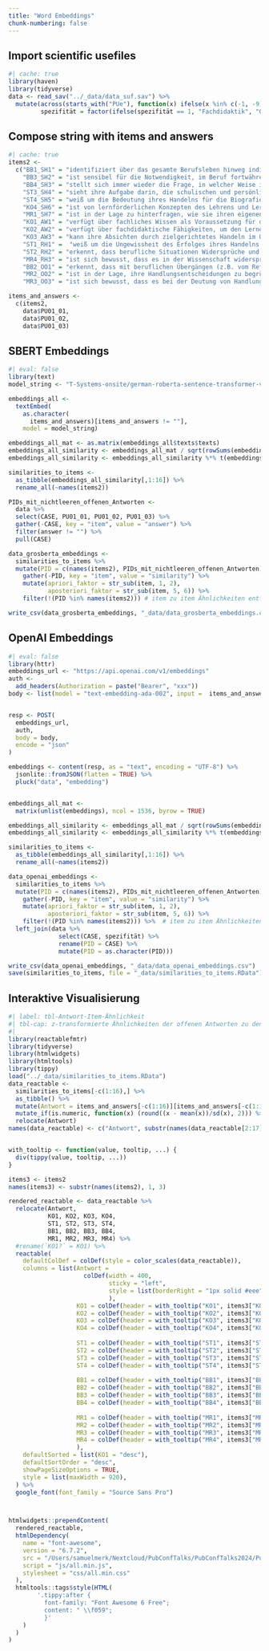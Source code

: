 ```yaml
---
title: "Word Embeddings"
chunk-numbering: false
---
```



## Import scientific usefiles
```r
#| cache: true
library(haven)
library(tidyverse)
data <- read_sav("../_data/data_suf.sav") %>% 
  mutate(across(starts_with("PUe"), function(x) ifelse(x %in% c(-1, -9), NA, x)),
         spezifität = factor(ifelse(spezifität == 1, "Fachdidaktik", "Global")))
```


## Compose string with items and answers
```r
#| cache: true
items2 <- 
  c("BB1_SH1" = "identifiziert über das gesamte Berufsleben hinweg individuelle Entwicklungsbedarfe.", 
    "BB3_SH2" = "ist sensibel für die Notwendigkeit, im Beruf fortwährend selbst hinzuzulernen.", 
    "BB4_SH3" = "stellt sich immer wieder die Frage, in welcher Weise ihre eigenen Erfahrungen als Schülerin oder Schüler ihre Sicht auf den, Beruf prägen.", 
    "ST3_SH4" = "sieht ihre Aufgabe darin, die schulischen und persönlichen Krisen ihrer Schülerinnen und Schüler wahrzunehmen und einfühlsam, damit umzugehen.",
    "ST4_SH5" = "weiß um die Bedeutung ihres Handelns für die Biografie der Schülerinnen und Schüler auch über den Unterricht hinaus.", 
    "KO4_SH6" = "ist von lernförderlichen Konzepten des Lehrens und Lernens überzeugt, die wissenschaftlich belegt sind.",
    "MR1_SH7" = "ist in der Lage zu hinterfragen, wie sie ihren eigenen Unterricht analysiert und bewertet.",
    "KO1_AW1" = "verfügt über fachliches Wissen als Voraussetzung für den Wissenserwerb ihrer Schülerinnen und Schüler.", 
    "KO2_AW2" = "verfügt über fachdidaktische Fähigkeiten, um den Lernerfolg ihrer Schülerinnen und Schüler wahrscheinlicher zu machen.",
    "KO3_AW3" = "kann ihre Absichten durch zielgerichtetes Handeln im Unterricht verwirklichen.", 
    "ST1_RH1" =  "weiß um die Ungewissheit des Erfolges ihres Handelns im Beruf.",
    "ST2_RH2" = "erkennt, dass berufliche Situationen Widersprüche und Spannungen für das eigene Handeln mit sich bringen.", 
    "MR4_RH3" = "ist sich bewusst, dass es in der Wissenschaft widersprüchliche Sichtweisen auf Schule und Unterricht gibt, die nicht aufgelöst, werden können.",
    "BB2_OO1" = "erkennt, dass mit beruflichen Übergängen (z.B. vom Referendariat in den Beruf) besondere Herausforderungen einhergehen.",
    "MR2_OO2" = "ist in der Lage, ihre Handlungsentscheidungen zu begründen und die Grenzen dieser Begründungen zu kennen.", 
    "MR3_OO3" = "ist sich bewusst, dass es bei der Deutung von Handlungssituationen Alternativen gibt, die gleichermaßen sinnvoll sein können.")

items_and_answers <- 
  c(items2, 
    data$PU01_01, 
    data$PU01_02, 
    data$PU01_03)
```


## SBERT Embeddings
```r
#| eval: false
library(text)
model_string <- "T-Systems-onsite/german-roberta-sentence-transformer-v2"

embeddings_all <- 
  textEmbed(
    as.character(
      items_and_answers)[items_and_answers != ""], 
    model = model_string)

embeddings_all_mat <- as.matrix(embeddings_all$texts$texts)
embeddings_all_similarity <- embeddings_all_mat / sqrt(rowSums(embeddings_all_mat * embeddings_all_mat))
embeddings_all_similarity <- embeddings_all_similarity %*% t(embeddings_all_similarity)

similarities_to_items <- 
  as_tibble(embeddings_all_similarity[,1:16]) %>% 
  rename_all(~names(items2))

PIDs_mit_nichtleeren_offenen_Antworten <- 
  data %>% 
  select(CASE, PU01_01, PU01_02, PU01_03) %>%
  gather(-CASE, key = "item", value = "answer") %>% 
  filter(answer != "") %>% 
  pull(CASE)

data_grosberta_embeddings <- 
  similarities_to_items %>% 
  mutate(PID = c(names(items2), PIDs_mit_nichtleeren_offenen_Antworten)) %>% 
    gather(-PID, key = "item", value = "similarity") %>% 
    mutate(apriori_faktor = str_sub(item, 1, 2),
           aposteriori_faktor = str_sub(item, 5, 6)) %>% 
    filter(!(PID %in% names(items2))) # item zu item Ähnlichkeiten entfernen

write_csv(data_grosberta_embeddings, "_data/data_grosberta_embeddings.csv")
```


## OpenAI Embeddings
```r
#| eval: false
library(httr)
embeddings_url <- "https://api.openai.com/v1/embeddings"
auth <- 
  add_headers(Authorization = paste("Bearer", "xxx"))
body <- list(model = "text-embedding-ada-002", input =  items_and_answers[items_and_answers != ""])


resp <- POST(
  embeddings_url,
  auth,
  body = body,
  encode = "json"
)

embeddings <- content(resp, as = "text", encoding = "UTF-8") %>%
  jsonlite::fromJSON(flatten = TRUE) %>%
  pluck("data", "embedding")


embeddings_all_mat <- 
  matrix(unlist(embeddings), ncol = 1536, byrow = TRUE)

embeddings_all_similarity <- embeddings_all_mat / sqrt(rowSums(embeddings_all_mat * embeddings_all_mat))
embeddings_all_similarity <- embeddings_all_similarity %*% t(embeddings_all_similarity)

similarities_to_items <- 
  as_tibble(embeddings_all_similarity[,1:16]) %>% 
  rename_all(~names(items2))

data_openai_embeddings <- 
  similarities_to_items %>% 
  mutate(PID = c(names(items2), PIDs_mit_nichtleeren_offenen_Antworten)) %>% 
    gather(-PID, key = "item", value = "similarity") %>% 
    mutate(apriori_faktor = str_sub(item, 1, 2),
           aposteriori_faktor = str_sub(item, 5, 6)) %>% 
    filter(!(PID %in% names(items2))) %>%  # item zu item Ähnlichkeiten entfernen
  left_join(data %>% 
              select(CASE, spezifität) %>% 
              rename(PID = CASE) %>% 
              mutate(PID = as.character(PID)))

write_csv(data_openai_embeddings, "_data/data_openai_embeddings.csv")
save(similarities_to_items, file = "_data/similarities_to_items.RData")
```


## Interaktive Visualisierung 

```r
#| label: tbl-Antwort-Item-Ähnlichkeit
#| tbl-cap: z-transformierte Ähnlichkeiten der offenen Antworten zu den Items (ST = strukturtheoretischer Ansatz, MR = Metareflektiver Ansatz,KO = kompetenzorientierter Ansatz, BB = berufsbiographischer Ansatz). 
#|  
library(reactablefmtr)
library(tidyverse)
library(htmlwidgets)
library(htmltools)
library(tippy)
load("../_data/similarities_to_items.RData")
data_reactable <- 
  similarities_to_items[-c(1:16),] %>% 
  as_tibble() %>% 
  mutate(Antwort = items_and_answers[-c(1:16)][items_and_answers[-c(1:16)] != ""]) %>% 
  mutate_if(is.numeric, function(x) (round((x - mean(x))/sd(x), 2))) %>% 
  relocate(Antwort)
names(data_reactable) <- c("Antwort", substr(names(data_reactable[2:17]), 1, 3))


with_tooltip <- function(value, tooltip, ...) {
  div(tippy(value, tooltip, ...))
}

items3 <- items2
names(items3) <- substr(names(items2), 1, 3)

rendered_reactable <- data_reactable %>% 
  relocate(Antwort, 
           KO1, KO2, KO3, KO4,
           ST1, ST2, ST3, ST4,
           BB1, BB2, BB3, BB4,
           MR1, MR2, MR3, MR4) %>% 
  #rename(`KO1?` = KO1) %>% 
  reactable(
    defaultColDef = colDef(style = color_scales(data_reactable)),
    columns = list(Antwort = 
                     colDef(width = 400,
                            sticky = "left",
                            style = list(borderRight = "1px solid #eee")
                            ),
                   KO1 = colDef(header = with_tooltip("KO1", items3["KO1"])),
                   KO2 = colDef(header = with_tooltip("KO2", items3["KO2"])),
                   KO3 = colDef(header = with_tooltip("KO3", items3["KO3"])),
                   KO4 = colDef(header = with_tooltip("KO4", items3["KO4"])),
                   
                   ST1 = colDef(header = with_tooltip("ST1", items3["ST1"])),
                   ST2 = colDef(header = with_tooltip("ST2", items3["ST2"])),
                   ST3 = colDef(header = with_tooltip("ST3", items3["ST3"])),
                   ST4 = colDef(header = with_tooltip("ST4", items3["ST4"])),
                   
                   BB1 = colDef(header = with_tooltip("BB1", items3["BB1"])),
                   BB2 = colDef(header = with_tooltip("BB2", items3["BB2"])),
                   BB3 = colDef(header = with_tooltip("BB3", items3["BB3"])),
                   BB4 = colDef(header = with_tooltip("BB4", items3["BB4"])),
                   
                   MR1 = colDef(header = with_tooltip("MR1", items3["MR1"])),
                   MR2 = colDef(header = with_tooltip("MR2", items3["MR2"])),
                   MR3 = colDef(header = with_tooltip("MR3", items3["MR3"])),
                   MR4 = colDef(header = with_tooltip("MR4", items3["MR4"]))
                   ),
    defaultSorted = list(KO1 = "desc"),
    defaultSortOrder = "desc",
    showPageSizeOptions = TRUE,
    style = list(maxWidth = 920),
  ) %>% 
  google_font(font_family = "Source Sans Pro")



htmlwidgets::prependContent(
  rendered_reactable,
  htmlDependency(
    name = "font-awesome",
    version = "6.7.2",
    src = "/Users/samuelmerk/Nextcloud/PubConfTalks/PubConfTalks2024/Pub24/02_Notyet_submitted/Professionalitaetsueberzeugungen-von-Deutschlehrkraeften/_notebooks/fontawesome-free-6.7.2-web",
    script = "js/all.min.js",
    stylesheet = "css/all.min.css"
  ),
  htmltools::tags$style(HTML(
        '.tippy:after {
          font-family: "Font Awesome 6 Free";
          content: " \\f059";
          }'
    )
  )
)
```
